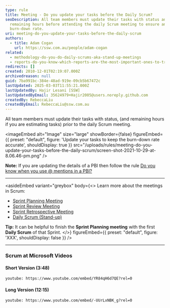 ```yaml
---
type: rule
title: Meeting - Do you update your tasks before the Daily Scrum?
seoDescription: All team members must update their tasks with status and
  remaining hours before attending the daily Scrum meeting to ensure an accurate
  burn-down rate.
uri: meeting-do-you-update-your-tasks-before-the-daily-scrum
authors:
  - title: Adam Cogan
    url: https://ssw.com.au/people/adam-cogan
related:
  - methodology-do-you-do-daily-scrums-aka-stand-up-meetings
  - reports-do-you-know-which-reports-are-the-most-important-ones-to-track-your-progress
redirects: []
created: 2010-12-01T02:19:07.000Z
archivedreason: null
guid: 7ba991bc-384e-48ad-919e-09cb5b67472c
lastUpdated: 2025-03-03T11:55:21.000Z
lastUpdatedBy: Hajir Lesani [SSW]
lastUpdatedByEmail: 35624979+Hajir2005@users.noreply.github.com
createdBy: RebeccaLiu
createdByEmail: RebeccaLiu@ssw.com.au
---
```

All team members must update their tasks with status, (and remaining hours if you are estimating tasks) prior to the daily Scrum meeting.

<imageEmbed
  alt="Image"
  size="large"
  showBorder={false}
  figureEmbed={{
    preset: "default",
    figure: 'Update your tasks to keep the burn-down rate accurate',
    shouldDisplay: true
  }}
  src="/uploads/rules/meeting-do-you-update-your-tasks-before-the-daily-scrum/screen-shot-2021-10-29-at-8.06.46-pm.png"
/>

**Note:** If you are updating the details of a PBI then follow the rule [Do you know when you use @ mentions in a PBI?](/when-you-use-mentions-in-a-pbi)

- - -

<asideEmbed
  variant="greybox"
  body={<>
    Learn more about the meetings in Scrum:

* [Sprint Planning Meeting](/what-happens-at-a-sprint-planning-meeting "Sprint Planning Meeting")
* [Sprint Review Meeting](/what-happens-at-a-sprint-review-meeting "Sprint Review Meeting")
* [Sprint Retrospective Meeting](/what-happens-at-a-sprint-retrospective-meeting "Sprint Retrospective Meeting")
* [Daily Scrum (Stand-up)](/methodology-daily-scrums)

**Tip:** It can be helpful to finish the **Sprint Planning meeting** with the first **Daily Scrum** of that Sprint.
  </>}
  figureEmbed={{
    preset: "default",
    figure: 'XXX',
    shouldDisplay: false
  }}
/>

- - -

### Scrum at Microsoft Videos

#### Short Version (3:48)

`youtube: https://www.youtube.com/embed/YR84qH6d7QE?rel=0`

#### Long Version (12:15)

`youtube: https://www.youtube.com/embed/-UUrLxNBK_g?rel=0`
